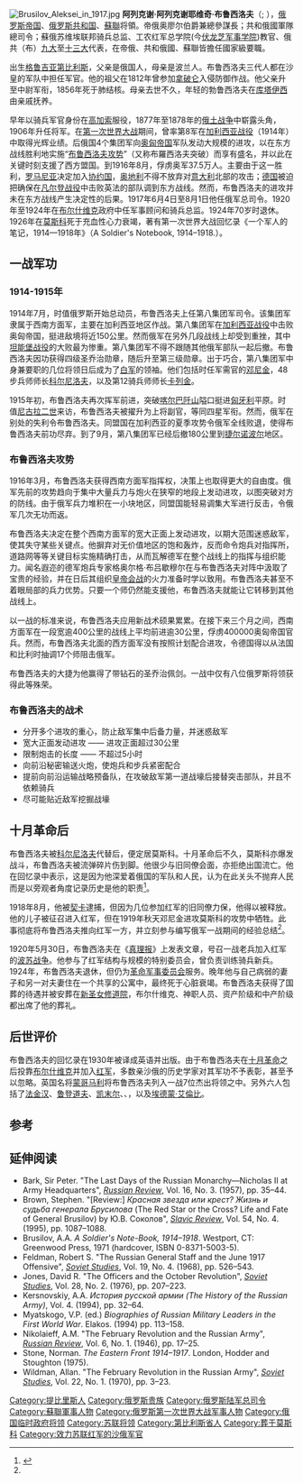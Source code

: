 {{Infobox military person
|name=阿列克谢·阿列克谢耶维奇·布鲁西洛夫<br>Алексе́й Алексе́евич Бруси́лов
|birth_date= {{birth date|1853|8|31|df=yes}}
|death_date= {{death date and age|1926|3|17|1853|8|31|df=yes}}
|birth_place=[[俄罗斯帝国|俄罗斯帝国]]第弗利斯（Tiflis） (现[[格鲁吉亚|格鲁吉亚]][[第比利斯|第比利斯]])
|death_place=[[苏联|苏联]][[莫斯科|莫斯科]]
|placeofburial=
|image=Брусилов Алексей Алексеевич.jpg
|image_size=240
|caption=布鲁西洛夫在1913年
|nickname=
|allegiance = {{flag|Russian Empire}}<br>{{flagicon|Russia}} [[俄罗斯共和国|俄罗斯共和国]]<br>{{flag|Russian SFSR|1918}}{{flag|USSR}}
|branch = {{flagicon|Russian Empire|1914}} [[俄罗斯帝国陆军|俄罗斯帝国陆军]]<br>{{flagicon|Russia}} [[俄罗斯共和国|俄罗斯共和国陆军]]<br>{{flagicon|Soviet Union}} [[蘇聯紅軍|蘇聯紅軍]]
|serviceyears=1872–1924
|rank={{flagicon|Russian Empire|1914}} 騎兵上將
|commands=[[俄罗斯帝国陆军|俄罗斯帝国陆军]]<br>[[俄罗斯共和国|俄罗斯共和国军]]<br>[[蘇聯紅軍|蘇聯紅軍]]
|battles=[[俄土战争_(1877年-1878年)|第十次俄土战争]]<br>[[第一次世界大战|第一次世界大战]]<br>[[波苏战争|波苏战争]]
|party = [[蘇聯共產黨|蘇聯共產黨]]
|awards=[[圣斯坦尼斯劳斯勋章|圣斯坦尼斯劳斯勋章]], 3rd Class (1877)<br>[[圣安娜勋章|圣安娜勋章]], 3rd Class (1877)<br>[[圣斯坦尼斯劳斯勋章|圣斯坦尼斯劳斯勋章]], 2nd Class (1878?)<br>[[圣乔治勋章|圣乔治勋章]], 4th Class then 3rd Class (1914)<br>[[圣乔治勋章|圣乔治勋章]], 剑和钻石级 (1916)
|laterwork=
}}
[[File:Brusilov_Aleksei_in_1917.jpg|thumb]]
'''阿列克谢·阿列克谢耶维奇·布鲁西洛夫'''（{{lang-ru|Алексе́й Алексе́евич Бруси́лов}}; {{bd|1853年|8月31日|1926年|3月17日|}}），[[俄罗斯帝国|俄罗斯帝国]]、[[俄罗斯共和国|俄罗斯共和国]]、[[蘇聯|蘇聯]]将領。帝俄奥廖尔伯爵兼總參謀長；共和俄國軍隊總司令；蘇俄苏维埃联邦骑兵总监、工农红军总学院(今[[伏龙芝军事学院|伏龙芝军事学院]])教官、俄共（布）[[俄国共产党（布尔什维克）第九次代表大会|九大]]至[[俄国共产党（布尔什维克）第十三次代表大会|十三大]]代表，在帝俄、共和俄國、蘇聯皆擔任國家級要職。

出生[[格鲁吉亚|格鲁吉亚]][[第比利斯|第比利斯]]，父亲是俄国人，母亲是波兰人。布鲁西洛夫三代人都在沙皇的军队中担任军官。他的祖父在1812年曾参加[[拿破仑|拿破仑]]入侵防御作战。他父亲升至中尉军衔，1856年死于肺结核。母亲去世不久，年轻的勃鲁西洛夫在[[库塔伊西|库塔伊西]]由亲戚抚养。

早年以骑兵军官身份在[[高加索|高加索]]服役，1877年至1878年的[[俄土战争|俄土战争]]中崭露头角，1906年升任将军。在[[第一次世界大战|第一次世界大战]]期间，曾率第8军在[[加利西亚战役|加利西亚战役]]（1914年）中取得光辉业绩。后俄国4个集团军向[[奥匈帝国|奥匈帝国]]军队发动大规模的进攻，以在东方战线胜利地实施“[[布鲁西洛夫攻势|布鲁西洛夫攻势]]”（又称布羅西洛夫突破）而享有盛名，并以此在关键时刻支援了西方盟国。到1916年8月，俘虏奥军37.5万人。主要由于这一胜利，[[罗马尼亚|罗马尼亚]]决定加入[[协约国|协约国]]，[[奥地利|奥地利]]不得不放弃对[[意大利|意大利]]北部的攻击；[[德国|德国]]被迫把确保在[[凡尔登战役|凡尔登战役]]中击败英法的部队调到东方战线。然而，布鲁西洛夫的进攻并未在东方战线产生决定性的后果。1917年6月4日至8月1日他任俄军总司令。1920年至1924年在[[布尔什维克|布尔什维克]]政府中任军事顾问和骑兵总监。1924年70岁时退休。1926年在[[莫斯科|莫斯科]]死于充血性心力衰竭，著有第一次世界大战回忆录《一个军人的笔记，1914—1918年》（A Soldier's Notebook, 1914–1918.）。

==一战军功==
===1914-1915年===
1914年7月，时值俄罗斯开始总动员，布鲁西洛夫上任第八集团军司令。该集团军隶属于西南方面军，主要在加利西亚地区作战。第八集团军在[[加利西亚战役|加利西亚战役]]中击败奥匈帝国，挺进敌境将近150公里。然而俄军在另外几段战线上却受到重挫，其中[[坦能堡戰役_(1914年)|坦能堡战役]]的大败最为惨重。第八集团军不得不跟随其他俄军部队一起后撤。布鲁西洛夫因功获得四级圣乔治勋章，随后升至第三级勋章。出于巧合，第八集团军中身兼要职的几位将领日后成为了[[白军|白军]]的领袖。他们包括时任军需官的[[邓尼金|邓尼金]]，48步兵师师长[[科尔尼洛夫|科尔尼洛夫]]，以及第12骑兵师师长[[卡列金|卡列金]]。

1915年初，布鲁西洛夫再次挥军前进，突破[[喀尔巴阡山脉|喀尔巴阡山]]隘口挺进[[匈牙利|匈牙利]]平原。时值[[尼古拉二世_(俄罗斯)|尼古拉二世]]来访，布鲁西洛夫被擢升为上将副官，等同四星军衔。然而，俄军在别处的失利令布鲁西洛夫。同盟国在加利西亚的夏季攻势令俄军全线败退，使得布鲁西洛夫前功尽弃。到了9月，第八集团军已经后撤180公里到[[捷尔诺波尔|捷尔诺波尔]]地区。

===布鲁西洛夫攻势===
1916年3月，布鲁西洛夫获得西南方面军指挥权，决策上也取得更大的自由度。俄军先前的攻势趋向于集中大量兵力与炮火在狭窄的地段上发动进攻，以图突破对方的防线。由于俄军兵力堆积在一小块地区，同盟国能轻易调集大军进行反击，令俄军几次无功而返。

布鲁西洛夫决定在整个西南方面军的宽大正面上发动进攻，以期大范围迷惑敌军，使其失守某些关键点。他摒弃对无价值地区的饱和轰炸，反而命令炮兵对指挥所，道路网等等关键目标实施精确打击，从而瓦解德军在整个战线上的指挥与组织能力。闻名遐迩的德军炮兵专家格奥尔格·布吕歇穆尔在与布鲁西洛夫对阵中汲取了宝贵的经验，并在日后其组织[[皇帝會戰|皇帝会战]]的火力准备时学以致用。布鲁西洛夫甚至不着眼局部的兵力优势。只要一个师仍然能支援他，布鲁西洛夫就能让它转移到其他战线上。

以一战的标准来说，布鲁西洛夫应用新战术硕果累累。在接下来三个月之间，西南方面军在一段宽逾400公里的战线上平均前进逾30公里，俘虏400000奥匈帝国官兵。然而，布鲁西洛夫北面的西方面军没有按照计划配合进攻，令德国得以从法国和比利时抽调17个师阻击俄军。

布鲁西洛夫的大捷为他赢得了带钻石的圣乔治佩剑。一战中仅有八位俄罗斯将领获得此等殊荣。

===布鲁西洛夫的战术===
* 分开多个进攻的重心，防止敌军集中后备力量，并迷惑敌军
* 宽大正面发动进攻 —— 进攻正面超过30公里
* 限制炮击的长度 —— 不超过5小时
* 向前沿秘密输送火炮，使炮兵和步兵紧密配合
* 提前向前沿运输战略预备队，在攻破敌军第一道战壕后接替突击部队，并且不依赖骑兵
* 尽可能贴近敌军挖掘战壕

== 十月革命后 ==
布鲁西洛夫被[[拉夫尔·格奥尔基耶维奇·科尔尼洛夫|科尔尼洛夫]]代替后，便定居莫斯科。十月革命后不久，莫斯科亦爆发战斗，布鲁西洛夫被流弹碎片伤到脚。他很少与旧同僚会面，亦拒绝出国流亡。他在回忆录中表示，这是因为他深爱着俄国的军队和人民，认为在此关头不抛弃人民而是以旁观者角度记录历史是他的职责<ref name=":0">{{Cite web|title=Брусилов Алексей Алексеевич - Сто великих полководцев России. Проект "Сто великих полководцев. Герой дня"|url=http://100.histrf.ru/commanders/brusilov-aleksey-alekseevich/|access-date=2022-03-21|work=100.histrf.ru}}</ref>。

1918年8月，他被[[全俄肅清反革命及怠工非常委員會|契卡]]逮捕，但因为几位参加红军的旧同僚力保，他得以被释放。他的儿子被征召进入红军，但在1919年秋天邓尼金进攻莫斯科的攻势中牺牲。此事彻底将布鲁西洛夫推向红军一方，并立刻参与编写俄军一战期间的经验总结<ref name=":0" />。

1920年5月30日，布鲁西洛夫在《[[真理报|真理报]]》上发表文章，号召一战老兵加入红军的[[波苏战争|波苏战争]]。他参与了红军结构与规模的特别委员会，曾负责训练骑兵新兵。1924年，布鲁西洛夫退休，但仍为[[革命军事委员会|革命军事委员会]]服务。晚年他与自己病弱的妻子和另一对夫妻住在一个共享的公寓中，最终死于心脏衰竭。布鲁西洛夫获得了国葬的待遇并被安葬在[[新圣女修道院|新圣女修道院]]，布尔什维克、神职人员、资产阶级和中产阶级都出席了他的葬礼。

==后世评价==
布鲁西洛夫的回忆录在1930年被译成英语并出版。由于布鲁西洛夫在[[十月革命|十月革命]]之后投靠[[布尔什维克|布尔什维克]]并加入[[红军|红军]]，多数亲沙俄的历史学家对其军功不予表彰，甚至予以忽略。英国名将[[伯纳德·蒙哥马利|蒙哥马利]]将布鲁西洛夫列入一战7位杰出将领之中。另外六人包括了[[法金汉|法金汉]]、[[鲁登道夫|鲁登道夫]]、[[凯末尔|凯末尔]]、{{le|赫伯特·普鲁莫|Herbert Plumer, 1st Viscount Plumer}}、{{le|约翰·莫纳什|John Monash}}，以及[[第一代艾倫比子爵埃德蒙·艾倫比|埃德蒙·艾倫比]]。

==参考==
{{1911}}
{{Commons category|Aleksei Brusilov}}
{{reflist}}

==延伸阅读==
* Bark, Sir Peter. "The Last Days of the Russian Monarchy—Nicholas II at Army Headquarters", ''[[Russian_Review|Russian Review]]'', Vol. 16, No. 3. (1957), pp. 35–44.
* Brown, Stephen. "[Review:] ''Красная звезда или крест? Жизнь и судьба генерала Брусилова'' (The Red Star or the Cross? Life and Fate of General Brusilov) by Ю.В. Соколов", ''[[Slavic_Review|Slavic Review]]'', Vol. 54, No. 4. (1995), pp. 1087–1088.
* Brusilov, A.A. ''A Soldier's Note-Book, 1914–1918''. Westport, CT: Greenwood Press, 1971 (hardcover, ISBN 0-8371-5003-5).
* Feldman, Robert S. "The Russian General Staff and the June 1917 Offensive", ''[[Soviet_Studies|Soviet Studies]]'', Vol. 19, No. 4. (1968), pp. 526–543.
* Jones, David R. "The Officers and the October Revolution", ''[[Soviet_Studies|Soviet Studies]]'', Vol. 28, No. 2. (1976), pp. 207–223.
* Kersnovskiy, A.A. ''История русской армии (The History of the Russian Army)'', Vol. 4. (1994), pp. 32–64.
* Myatskogo, V.P. (ed.) ''Biographies of Russian Military Leaders in the First World War''. Elakos. (1994) pp. 113–158.
* Nikolaieff, A.M. "The February Revolution and the Russian Army", ''[[Russian_Review|Russian Review]]'', Vol. 6, No. 1. (1946), pp. 17–25.
* Stone, Norman. ''The Eastern Front 1914–1917''. London, Hodder and Stoughton (1975).
* Wildman, Allan. "The February Revolution in the Russian Army", ''[[Soviet_Studies|Soviet Studies]]'', Vol. 22, No. 1. (1970), pp. 3–23.

{{Authority control}}

{{DEFAULTSORT:Brusilov, Aleksei}}
[[Category:提比里斯人|Category:提比里斯人]]
[[Category:俄罗斯贵族|Category:俄罗斯贵族]]
[[Category:俄罗斯陆军总司令|Category:俄罗斯陆军总司令]]
[[Category:蘇聯軍事人物|Category:蘇聯軍事人物]]
[[Category:俄罗斯第一次世界大战军事人物|Category:俄罗斯第一次世界大战军事人物]]
[[Category:俄国临时政府将领|Category:俄国临时政府将领]]
[[Category:苏联将领|Category:苏联将领]]
[[Category:第比利斯省人|Category:第比利斯省人]]
[[Category:葬于莫斯科|Category:葬于莫斯科]]
[[Category:效力苏联红军的沙俄军官|Category:效力苏联红军的沙俄军官]]